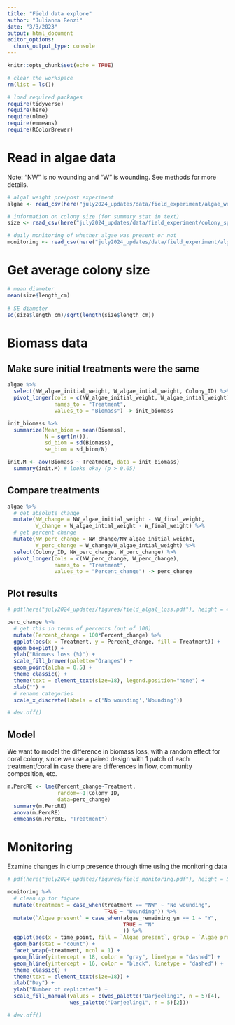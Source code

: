 ```yaml
---
title: "Field data explore"
author: "Julianna Renzi"
date: "3/3/2023"
output: html_document
editor_options: 
  chunk_output_type: console
---
```


```r
knitr::opts_chunk$set(echo = TRUE)

# clear the workspace
rm(list = ls())

# load required packages
require(tidyverse)
require(here)
require(nlme)
require(emmeans)
require(RColorBrewer)
```

# Read in algae data

Note: "NW" is no wounding and "W" is wounding. See methods for more details.

```r
# algal weight pre/post experiment
algae <- read_csv(here("july2024_updates/data/field_experiment/algae_weight.csv"))

# information on colony size (for summary stat in text)
size <- read_csv(here("july2024_updates/data/field_experiment/colony_specs.csv")) 

# daily monitoring of whether algae was present or not
monitoring <- read_csv(here("july2024_updates/data/field_experiment/algal_monitoring.csv")) 
```

# Get average colony size 

```r
# mean diameter
mean(size$length_cm)
  
# SE diameter
sd(size$length_cm)/sqrt(length(size$length_cm))
```

# Biomass data

## Make sure initial treatments were the same

```r
algae %>% 
  select(NW_algae_initial_weight, W_algae_intial_weight, Colony_ID) %>% 
  pivot_longer(cols = c(NW_algae_initial_weight, W_algae_intial_weight),
               names_to = "Treatment", 
               values_to = "Biomass") -> init_biomass

```

```r
init_biomass %>% 
  summarize(Mean_biom = mean(Biomass),
            N = sqrt(n()),
            sd_biom = sd(Biomass),
            se_biom = sd_biom/N)
```

```r
init.M <- aov(Biomass ~ Treatment, data = init_biomass)
  summary(init.M) # looks okay (p > 0.05)
```

## Compare treatments

```r
algae %>% 
  # get absolute change
  mutate(NW_change = NW_algae_initial_weight - NW_final_weight,
         W_change = W_algae_intial_weight - W_final_weight) %>%
  # get percent change
  mutate(NW_perc_change = NW_change/NW_algae_initial_weight,
         W_perc_change = W_change/W_algae_intial_weight) %>%
  select(Colony_ID, NW_perc_change, W_perc_change) %>% 
  pivot_longer(cols = c(NW_perc_change, W_perc_change),
               names_to = "Treatment", 
               values_to = "Percent_change") -> perc_change
```

## Plot results

```r
# pdf(here("july2024_updates/figures/field_algal_loss.pdf"), height = 4, width = 6)

perc_change %>% 
  # get this in terms of percents (out of 100)
  mutate(Percent_change = 100*Percent_change) %>% 
  ggplot(aes(x = Treatment, y = Percent_change, fill = Treatment)) +
  geom_boxplot() +
  ylab("Biomass loss (%)") +
  scale_fill_brewer(palette="Oranges") + 
  geom_point(alpha = 0.5) +
  theme_classic() +
  theme(text = element_text(size=18), legend.position="none") +
  xlab("") +
  # rename categories
  scale_x_discrete(labels = c('No wounding','Wounding'))

# dev.off()
```

## Model

We want to model the difference in biomass loss, with a random effect for coral colony, since we use a paired design with 1 patch of each treatment/coral in case there are differences in flow, community composition, etc.

```r
m.PercRE <- lme(Percent_change~Treatment, 
                random=~1|Colony_ID, 
                data=perc_change)
  summary(m.PercRE)
  anova(m.PercRE) 
  emmeans(m.PercRE, "Treatment")
```

# Monitoring

Examine changes in clump presence through time using the monitoring data

```r
# pdf(here("july2024_updates/figures/field_monitoring.pdf"), height = 5.5, width = 7)

monitoring %>% 
  # clean up for figure
  mutate(treatment = case_when(treatment == "NW" ~ "No wounding",
                               TRUE ~ "Wounding")) %>% 
  mutate(`Algae present` = case_when(algae_remaining_yn == 1 ~ "Y",
                                     TRUE ~ "N"
                                     )) %>% 
  ggplot(aes(x = time_point, fill = `Algae present`, group = `Algae present`)) +
  geom_bar(stat = "count") +
  facet_wrap(~treatment, ncol = 1) +
  geom_hline(yintercept = 18, color = "gray", linetype = "dashed") +
  geom_hline(yintercept = 16, color = "black", linetype = "dashed") +
  theme_classic() +
  theme(text = element_text(size=18)) +
  xlab("Day") +
  ylab("Number of replicates") +
  scale_fill_manual(values = c(wes_palette("Darjeeling1", n = 5)[4],
                    wes_palette("Darjeeling1", n = 5)[2]))

# dev.off()
```


